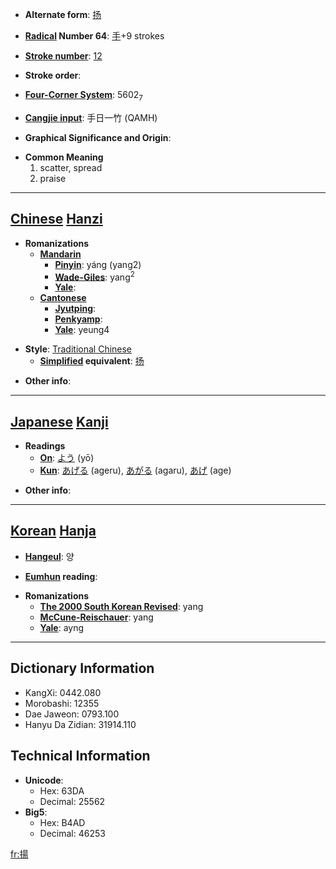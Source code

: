 * '''Alternate form''': [[扬]]

* '''[[Wiktionary:Chinese radical index| Radical]] Number 64''': [[Wiktionary:Chinese radical index 手|手]]+9 strokes

* '''[[Wiktionary:Chinese total strokes index|Stroke number]]''': [[Wiktionary:Chinese total strokes index 12|12]]

* '''Stroke order''': 

* '''[[Wiktionary:Chinese four corner index|Four-Corner System]]''': 5602<sub>7</sub>

* '''[[Wiktionary:Chinese Cangjie index|Cangjie input]]''': 手日一竹 (QAMH)

* '''Graphical Significance and Origin''': 

* '''Common Meaning'''
*#scatter, spread
*# praise


----

== [[Chinese]] [[Hanzi]] ==

* '''Romanizations'''
** '''[[Mandarin]]'''
*** '''[[Pinyin]]''': yáng (yang2)
*** '''[[Wade-Giles]]''': yang<sup>2</sup>
*** '''[[Yale]]''': 
** '''[[Cantonese]]'''
*** '''[[Jyutping]]''':
*** '''[[Penkyamp]]''': 
*** '''[[Yale]]''': yeung4

* '''Style''': [[Traditional Chinese]] 
** '''[[Simplified Chinese|Simplified]] equivalent''': [[扬]]

* '''Other info''': 

----

== [[Japanese]] [[Kanji]] ==

* '''Readings'''
** '''[[On]]''': [[よう]] (yō)
** '''[[Kun]]''': [[あげる]] (ageru), [[あがる]] (agaru), [[あげ]] (age)

* '''Other info''':  

----

== [[Korean]] [[Hanja]] ==

* '''[[Hangeul]]''': 양

* '''[[Eumhun]] reading''': 

* '''Romanizations'''
** '''[[The 2000 South Korean Revised Romanization|The 2000 South Korean Revised]]''': yang
** '''[[McCune-Reischauer]]''': yang
** '''[[Yale]]''': ayng

----

== Dictionary Information ==

* KangXi: 0442.080
* Morobashi: 12355
* Dae Jaweon: 0793.100
* Hanyu Da Zidian: 31914.110

== Technical Information ==

* '''Unicode''':
** Hex: 63DA
** Decimal: 25562
* '''Big5''':
** Hex: B4AD
** Decimal: 46253

[[fr:揚]]